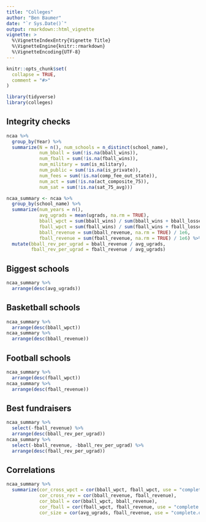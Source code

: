 ```yaml
---
title: "Colleges"
author: "Ben Baumer"
date: "`r Sys.Date()`"
output: rmarkdown::html_vignette
vignette: >
  %\VignetteIndexEntry{Vignette Title}
  %\VignetteEngine{knitr::rmarkdown}
  %\VignetteEncoding{UTF-8}
---
```


```r
knitr::opts_chunk$set(
  collapse = TRUE,
  comment = "#>"
)
```

```r
library(tidyverse)
library(colleges)
```

## Integrity checks

```r
ncaa %>%
  group_by(Year) %>%
  summarize(N = n(), num_schools = n_distinct(school_name),
            num_bball = sum(!is.na(bball_wins)),
            num_fball = sum(!is.na(fball_wins)),
            num_military = sum(is_military),
            num_public = sum(!is.na(is_private)),
            num_fees = sum(!is.na(comp_fee_out_state)),
            num_act = sum(!is.na(act_composite_75)),
            num_sat = sum(!is.na(sat_75_avg)))
```


```r
ncaa_summary <- ncaa %>%
  group_by(school_name) %>%
  summarize(num_years = n(), 
            avg_ugrads = mean(ugrads, na.rm = TRUE),
            bball_wpct = sum(bball_wins) / sum(bball_wins + bball_losses),
            fball_wpct = sum(fball_wins) / sum(fball_wins + fball_losses),
            bball_revenue = sum(bball_revenue, na.rm = TRUE) / 1e6,
            fball_revenue = sum(fball_revenue, na.rm = TRUE) / 1e6) %>%
  mutate(bball_rev_per_ugrad = bball_revenue / avg_ugrads,
         fball_rev_per_ugrad = fball_revenue / avg_ugrads)
```

## Biggest schools

```r
ncaa_summary %>%
  arrange(desc(avg_ugrads))
```


## Basketball schools

```r
ncaa_summary %>%
  arrange(desc(bball_wpct))
ncaa_summary %>%
  arrange(desc(bball_revenue))
```

## Football schools

```r
ncaa_summary %>%
  arrange(desc(fball_wpct))
ncaa_summary %>%
  arrange(desc(fball_revenue))
```

## Best fundraisers

```r
ncaa_summary %>%
  select(-fball_revenue) %>%
  arrange(desc(bball_rev_per_ugrad))
ncaa_summary %>%
  select(-bball_revenue, -bball_rev_per_ugrad) %>%
  arrange(desc(fball_rev_per_ugrad))
```

## Correlations

```r
ncaa_summary %>%
  summarize(cor_cross_wpct = cor(bball_wpct, fball_wpct, use = "complete.obs"),
            cor_cross_rev = cor(bball_revenue, fball_revenue),
            cor_bball = cor(bball_wpct, bball_revenue),
            cor_fball = cor(fball_wpct, fball_revenue, use = "complete.obs"),
            cor_size = cor(avg_ugrads, fball_revenue, use = "complete.obs"))
```

